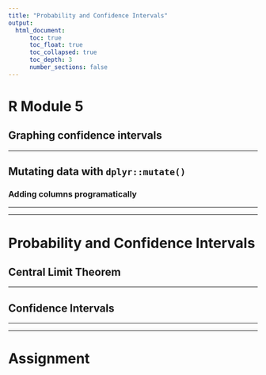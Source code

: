 ```yaml
---
title: "Probability and Confidence Intervals"
output:
  html_document:
      toc: true
      toc_float: true
      toc_collapsed: true
      toc_depth: 3
      number_sections: false
---
```


# R Module 5


## Graphing confidence intervals

***

## Mutating data with `dplyr::mutate()`


### Adding columns programatically


***
***


# Probability and Confidence Intervals


## Central Limit Theorem

***

## Confidence Intervals



***
***

# Assignment
